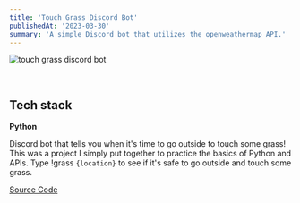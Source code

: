 ```yaml
---
title: 'Touch Grass Discord Bot'
publishedAt: '2023-03-30'
summary: 'A simple Discord bot that utilizes the openweathermap API.'
---
```


![touch grass discord bot](/touch-grass.png)

&nbsp;
&nbsp;

## Tech stack

**Python**

Discord bot that tells you when it's time to go outside to touch some grass! This was a project I simply put together to practice the basics of Python and APIs. Type !grass `{location}` to see if it's safe to go outside and touch some grass.

[Source Code](https://github.com/noahwhlim/touch-grass)

